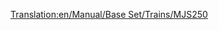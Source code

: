 [[Translation:en/Manual/Base Set/Trains/MJS250]]
{{it/Manuale/Set base/Treni/StatLocomotive|Image=[[File:en/Manual/Base Set/Trains/Mjs250.png]]
|Name=MJS250
|Cost=€ 18.750
|Speed=80 km/h (50 mph)
|Weight=65 t
|Power=608 hp (448 kW)
|Annual=€ 1.980
|Designed=1955
|Lifespan=22
|Capacity=N/A
|Description=La MJS250 possiede il primo motore diesel disponibile per i climi [[it/Manuale/Clima#sub-artico|sub-artico]] e [[it/Manuale/Clima#sub-tropicale |sub-tropicale]]. È economica ma manca di velocità e potenza. Esegui l'upgrade non appena il tempo e i soldi te lo consentiranno. Tuttavia mettere due unità MJS250 insieme in un treno sarà più economico e più potente di una [[it/Manuale/Set base/Treni/Wills 2-8-0]].
|Real-life=La MJS250 somiglia alla Davenport 44t switcher.
}}